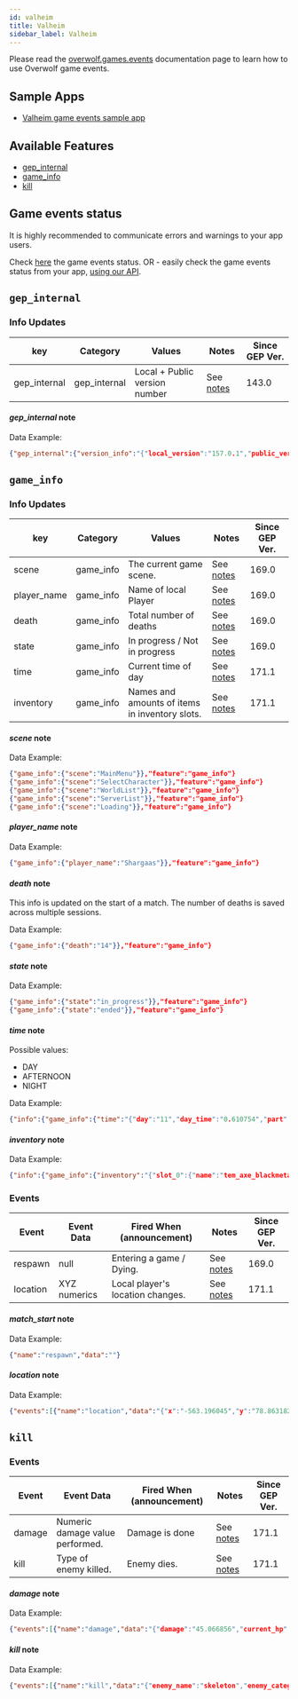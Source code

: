 ```yaml
---
id: valheim
title: Valheim
sidebar_label: Valheim
---
```


<GameInfo gameID={21668} showCompliance={true} showDocs={false}/>

Please read the [overwolf.games.events](.) documentation page to learn how to use Overwolf game events.

## Sample Apps

* [Valheim game events sample app](https://github.com/overwolf/events-sample-apps)

## Available Features

* [gep_internal](#gep_internal)
* [game_info](#game_info)
* [kill](#kill)


## Game events status

It is highly recommended to communicate errors and warnings to your app users. 

Check [here](/status/) the game events status. OR -  easily check the game events status from your app, [using our API](/topics/using-events/how-to-check-events-status-from-app).

## `gep_internal`

### Info Updates

key          | Category    | Values                    | Notes                 | Since GEP Ver. |
------------ | ------------| ------------------------- | --------------------- | ------------- | 
gep_internal | gep_internal| Local + Public version number|See [notes](#gep_internal-note)|   143.0       |

#### *gep_internal* note

Data Example:

```json
{"gep_internal":{"version_info":"{"local_version":"157.0.1","public_version":"157.0.1","is_updated":true}"}},"feature":"gep_internal"}
```

## `game_info`

### Info Updates

key          | Category    | Values                    | Notes                 | Since GEP Ver. |
------------ | ------------| ------------------------- | --------------------- | ------------- | 
scene        | game_info   | The current game scene.   |  See [notes](#scene-note) |   169.0       |
player_name  | game_info   | Name of local Player      |  See [notes](#player-note)|   169.0       |
death        | game_info   | Total number of deaths    |  See [notes](#death-note) |   169.0       |
state        | game_info   | In progress / Not in progress | See [notes](#state-note)|   169.0       |
time         | game_info   | Current time of day       | See [notes](#time-note)|   171.1       |
inventory    | game_info   | Names and amounts of items in inventory slots. | See [notes](#inventory-note)|   171.1       |


#### *scene* note

Data Example:

```json
{"game_info":{"scene":"MainMenu"}},"feature":"game_info"}
{"game_info":{"scene":"SelectCharacter"}},"feature":"game_info"}
{"game_info":{"scene":"WorldList"}},"feature":"game_info"}
{"game_info":{"scene":"ServerList"}},"feature":"game_info"}
{"game_info":{"scene":"Loading"}},"feature":"game_info"}
```

#### *player_name* note

Data Example:

```json
{"game_info":{"player_name":"Shargaas"}},"feature":"game_info"}
```

#### *death* note

This info is updated on the start of a match. The number of deaths is saved across multiple sessions.

Data Example:

```json
{"game_info":{"death":"14"}},"feature":"game_info"}
```

#### *state* note

Data Example:

```json
{"game_info":{"state":"in_progress"}},"feature":"game_info"}
{"game_info":{"state":"ended"}},"feature":"game_info"}
```

#### *time* note

Possible values:

* DAY
* AFTERNOON
* NIGHT

Data Example:

```json
{"info":{"game_info":{"time":"{"day":"11","day_time":"0.610754","part":"AFTERNOON"}"}},"feature":"game_info"}
```

#### *inventory* note

Data Example:

```json
{"info":{"game_info":{"inventory":"{"slot_0":{"name":"tem_axe_blackmetal","type":"OneHandedWeapon","count":"1","max_count":"1"},"slot_1":{"name":"tem_bow_draugrfang","type":"Bow","count":"1","max_count":"1"},"slot_2":{"name":"tem_mace_needle","type":"OneHandedWeapon","count":"1","max_count":"1"},"slot_3":{"name":"tem_shield_blackmetal","type":"Shield","count":"1","max_count":"1"},"slot_4":{"name":"tem_sledge_iron","type":"TwoHandedWeapon","count":"1","max_count":"1"},"slot_5":{"name":"tem_hammer","type":"Tool","count":"1","max_count":"1"},"slot_6":{"name":"tem_pickaxe_iron","type":"TwoHandedWeapon","count":"1","max_count":"1"},"slot_7":{"name":"tem_hoe","type":"Tool","count":"1","max_count":"1"},"slot_8":{"name":"tem_chest_pcuirass","type":"Chest","count":"1","max_count":"1"},"slot_9":{"name":"tem_arrow_needle","type":"Ammo","count":"100","max_count":"100"},"slot_10":{"name":"tem_arrow_needle","type":"Ammo","count":"8","max_count":"100"},"slot_11":{"name":"tem_fishingbait","type":"Ammo","count":"37","max_count":"100"},"slot_12":{"name":"tem_fishingrod","type":"TwoHandedWeapon","count":"1","max_count":"1"},"slot_13":{},"slot_14":{},"slot_15":{},"slot_16":{"name":"tem_cape_lox","type":"Shoulder","count":"1","max_count":"1"},"slot_17":{"name":"tem_loxpie","type":"Consumable","count":"5","max_count":"10"},"slot_18":{"name":"tem_fishwraps","type":"Consumable","count":"2","max_count":"10"},"slot_19":{"name":"tem_bloodpudding","type":"Consumable","count":"5","max_count":"10"},"slot_20":{"name":"tem_mead_hp_minor","type":"Consumable","count":"9","max_count":"10"},"slot_21":{},"slot_22":{},"slot_23":{},"slot_24":{"name":"tem_helmet_padded","type":"Helmet","count":"1","max_count":"1"},"slot_25":{"name":"tem_legs_pgreaves","type":"Legs","count":"1","max_count":"1"},"slot_26":{"name":"tem_beltstrength","type":"Utility","count":"1","max_count":"1"},"slot_27":{"name":"tem_bread","type":"Consumable","count":"7","max_count":"20"},"slot_28":{"name":"tem_arrow_frost","type":"Ammo","count":"35","max_count":"100"},"slot_29":{"name":"tem_thistle","type":"Material","count":"6","max_count":"50"},"slot_30":{"name":"tem_necktail","type":"Material","count":"1","max_count":"50"},"slot_31":{"name":"tem_bonefragments","type":"Material","count":"1","max_count":"50"}}"}},"feature":"game_info"}
```


### Events

Event  | Event Data        | Fired When (announcement)           | Notes      | Since GEP Ver. |
-------| ------------------| -------------------------------------| ---------- | --------------|
respawn | null      | Entering a game / Dying. |See [notes](#respawn-note)     |    169.0      |
location | XYZ numerics| Local player's location changes. |See [notes](#location-note)     |    171.1      |

#### *match_start* note

Data Example:

```json
{"name":"respawn","data":""}
```

#### *location* note

Data Example:

```json
{"events":[{"name":"location","data":"{"x":"-563.196045","y":"78.863182","z":"353.648682"}"}]}
```

## `kill`

### Events

Event  | Event Data        | Fired When (announcement)           | Notes      | Since GEP Ver. |
-------| ------------------| -------------------------------------| ---------- | --------------|
damage | Numeric damage value performed. | Damage is done |See [notes](#damage-note)     |    171.1      |
kill   | Type of enemy killed. | Enemy dies. |See [notes](#kill-note)     |    171.1      |


#### *damage* note

Data Example:

```json
{"events":[{"name":"damage","data":"{"damage":"45.066856","current_hp":"0.000000","max_hp":"40.000000","enemy_name":"skeleton","enemy_category":"Undead"}"}]}
```

#### *kill* note

Data Example:

```json
{"events":[{"name":"kill","data":"{"enemy_name":"skeleton","enemy_category":"Undead"}"}]}
```
